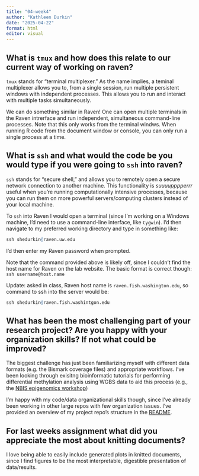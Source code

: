 ```yaml
---
title: "04-week4"
author: "Kathleen Durkin"
date: "2025-04-22"
format: html
editor: visual
---
```


## What is `tmux` and how does this relate to our current way of working on raven?

`tmux` stands for "terminal multiplexer." As the name implies, a teminal multiplexer allows you to, from a single session, run multiple persistent windows with independent processes. This allows you to run and interact with multiple tasks simultaneously.

We can do something similar in Raven! One can open multiple terminals in the Raven intrerface and run independent, simultaneous command-line processes. Note that this only works from the terminal windws. When running R code from the document window or console, you can only run a single process at a time.

## What is `ssh` and what would the code be you would type if you were going to `ssh` into raven?

`ssh` stands for "secure shell," and allows you to remotely open a secure network connection to another machine. This functionality is *suuuupppperrr* useful when you're running computationally intensive processes, because you can run them on more powerful servers/computing clusters instead of your local machine.

To `ssh` into Raven I would open a terminal (since I'm working on a Windows machine, I'd need to use a command-line interface, like `Cygwin`). I'd then navigate to my preferred working directory and type in something like:

```r
ssh shedurkin@raven.uw.edu
```

I'd then enter my Raven password when prompted.

Note that the command provided above is likely off, since I couldn't find the host name for Raven on the lab website. The basic format is correct though: `ssh username@host.name`

Update: asked in class, Raven host name is `raven.fish.washington.edu`, so command to ssh into the server would be:

```r
ssh shedurkin@raven.fish.washintgon.edu
```

## What has been the most challenging part of your research project? Are you happy with your organization skills? If not what could be improved?

The biggest challenge has just been familiarizing myself with different data formats (e.g. the Bismark coverage files) and appropriate workflows. I've been looking through exisitng bioinformatic tutorials for performing differential methylation analysis using WGBS data to aid this process (e.g., the [NBIS epigenomics workshop](https://nbis-workshop-epigenomics.readthedocs.io/en/latest/content/tutorials/methylationSeq/Seq_Tutorial.html#introduction))

I'm happy with my code/data organizational skills though, since I've already been working in other large repos with few organization issues. I've provided an overview of my project repo's structure in the [README](../project/README.md).

## For last weeks assignment what did you appreciate the most about knitting documents?

I love being able to easily include generated plots in knitted documents, since I find figures to be the most interpretable, digestible presentation of data/results.

